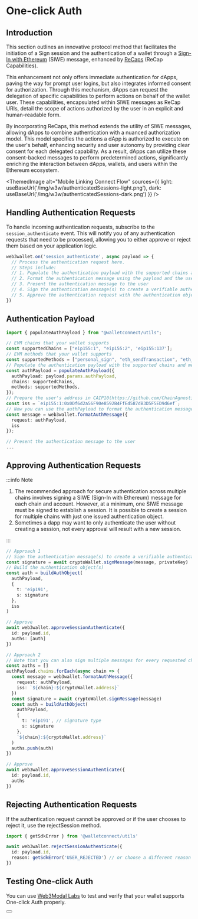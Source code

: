 
# One-click Auth

## Introduction

This section outlines an innovative protocol method that facilitates the initiation of a Sign session and the authentication of a wallet through a [Sign-In with Ethereum](https://eips.ethereum.org/EIPS/eip-4361) (SIWE) message, enhanced by [ReCaps](https://eips.ethereum.org/EIPS/eip-5573) (ReCap Capabilities).

This enhancement not only offers immediate authentication for dApps, paving the way for prompt user logins, but also integrates informed consent for authorization. Through this mechanism, dApps can request the delegation of specific capabilities to perform actions on behalf of the wallet user. These capabilities, encapsulated within SIWE messages as ReCap URIs, detail the scope of actions authorized by the user in an explicit and human-readable form.

By incorporating ReCaps, this method extends the utility of SIWE messages, allowing dApps to combine authentication with a nuanced authorization model. This model specifies the actions a dApp is authorized to execute on the user's behalf, enhancing security and user autonomy by providing clear consent for each delegated capability. As a result, dApps can utilize these consent-backed messages to perform predetermined actions, significantly enriching the interaction between dApps, wallets, and users within the Ethereum ecosystem.

<ThemedImage
  alt="Mobile Linking Connect Flow"
  sources={{
    light: useBaseUrl('/img/w3w/authenticatedSessions-light.png'),
    dark: useBaseUrl('/img/w3w/authenticatedSessions-dark.png')
  }}
/>

## Handling Authentication Requests

To handle incoming authentication requests, subscribe to the `session_authenticate` event. This will notify you of any authentication requests that need to be processed, allowing you to either approve or reject them based on your application logic.

```typescript
web3wallet.on('session_authenticate', async payload => {
  // Process the authentication request here.
  // Steps include:
  // 1. Populate the authentication payload with the supported chains and methods
  // 2. Format the authentication message using the payload and the user's account
  // 3. Present the authentication message to the user
  // 4. Sign the authentication message(s) to create a verifiable authentication object(s)
  // 5. Approve the authentication request with the authentication object(s)
})
```

## Authentication Payload

```typescript
import { populateAuthPayload } from "@walletconnect/utils";

// EVM chains that your wallet supports
const supportedChains = ["eip155:1", "eip155:2", 'eip155:137'];
// EVM methods that your wallet supports
const supportedMethods = ["personal_sign", "eth_sendTransaction", "eth_signTypedData"];
// Populate the authentication payload with the supported chains and methods
const authPayload = populateAuthPayload({
  authPayload: payload.params.authPayload,
  chains: supportedChains,
  methods: supportedMethods,
});
// Prepare the user's address in CAIP10(https://github.com/ChainAgnostic/CAIPs/blob/main/CAIPs/caip-10.md) format
const iss = `eip155:1:0x0Df6d2a56F90e8592B4FfEd587dB3D5F5ED9d6ef`;
// Now you can use the authPayload to format the authentication message
const message = web3wallet.formatAuthMessage({
  request: authPayload,
  iss
});

// Present the authentication message to the user
...
```

## Approving Authentication Requests

:::info Note

1. The recommended approach for secure authentication across multiple chains involves signing a SIWE (Sign-In with Ethereum) message for each chain and account. However, at a minimum, one SIWE message must be signed to establish a session. It is possible to create a session for multiple chains with just one issued authentication object.
2. Sometimes a dapp may want to only authenticate the user without creating a session, not every approval will result with a new session.

:::

```typescript
// Approach 1
// Sign the authentication message(s) to create a verifiable authentication object(s)
const signature = await cryptoWallet.signMessage(message, privateKey)
// Build the authentication object(s)
const auth = buildAuthObject(
  authPayload,
  {
    t: 'eip191',
    s: signature
  },
  iss
)

// Approve
await web3wallet.approveSessionAuthenticate({
  id: payload.id,
  auths: [auth]
})

// Approach 2
// Note that you can also sign multiple messages for every requested chain/address pair
const auths = []
authPayload.chains.forEach(async chain => {
  const message = web3wallet.formatAuthMessage({
    request: authPayload,
    iss: `${chain}:${cryptoWallet.address}`
  })
  const signature = await cryptoWallet.signMessage(message)
  const auth = buildAuthObject(
    authPayload,
    {
      t: 'eip191', // signature type
      s: signature
    },
    `${chain}:${cryptoWallet.address}`
  )
  auths.push(auth)
})

// Approve
await web3wallet.approveSessionAuthenticate({
  id: payload.id,
  auths
})
```

## Rejecting Authentication Requests

If the authentication request cannot be approved or if the user chooses to reject it, use the rejectSession method.

```typescript
import { getSdkError } from '@walletconnect/utils'

await web3wallet.rejectSessionAuthenticate({
  id: payload.id,
  reason: getSdkError('USER_REJECTED') // or choose a different reason if applicable
})
```

## Testing One-click Auth

You can use [Web3Modal Labs](https://lab.web3modal.com/library/ethers-siwe/) to test and verify that your wallet supports One-click Auth properly.

<Button name="Test One-click Auth" url="https://lab.web3modal.com/library/ethers-siwe/" />
